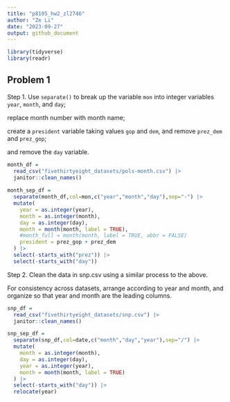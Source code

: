 ```yaml
---
title: "p8105_hw2_zl2746"
author: "Ze Li"
date: "2023-09-27"
output: github_document
---
```


```r
library(tidyverse)
library(readr)
```

## Problem 1

Step 1. Use `separate()` to break up the variable `mon` into integer variables `year`, `month`, and `day`; 

replace month number with month name; 

create a `president` variable taking values `gop` and `dem`, and remove `prez_dem` and `prez_gop`; 

and remove the `day` variable.

```r
month_df = 
  read_csv("fivethirtyeight_datasets/pols-month.csv") |>
  janitor::clean_names()
  
month_sep_df =
  separate(month_df,col=mon,c("year","month","day"),sep="-") |>
  mutate(
    year = as.integer(year),
    month = as.integer(month),
    day = as.integer(day),
    month = month(month, label = TRUE),
    #month_full = month(month, label = TRUE, abbr = FALSE)
    president = prez_gop + prez_dem
  ) |>
  select(-starts_with("prez")) |>
  select(-starts_with("day"))
```

Step 2. Clean the data in snp.csv using a similar process to the above. 

For consistency across datasets, arrange according to year and month, and organize so that year and month are the leading columns.

```r
snp_df = 
  read_csv("fivethirtyeight_datasets/snp.csv") |>
  janitor::clean_names()

snp_sep_df =
  separate(snp_df,col=date,c("month","day","year"),sep="/") |>
  mutate(
    month = as.integer(month),
    day = as.integer(day),
    year = as.integer(year),
    month = month(month, label = TRUE)
  ) |>
  select(-starts_with("day")) |>
  relocate(year)
```

